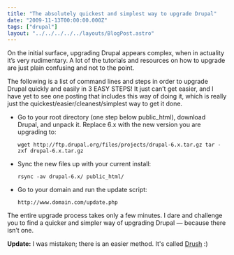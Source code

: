 ```yaml
---
title: "The absolutely quickest and simplest way to upgrade Drupal"
date: "2009-11-13T00:00:00.000Z"
tags: ["drupal"]
layout: "../../../../../layouts/BlogPost.astro"
---
```



On the initial surface, upgrading Drupal appears complex, when in actuality it’s very rudimentary. A lot of the tutorials and resources on how to upgrade are just plain confusing and not to the point.

The following is a list of command lines and steps in order to upgrade Drupal quickly and easily in 3 EASY STEPS! It just can’t get easier, and I have yet to see one posting that includes this way of doing it, which is really just the quickest/easier/cleanest/simplest way to get it done.

- Go to your root directory (one step below public_html), download Drupal, and unpack it. Replace 6.x with the new version you are upgrading to:

  `wget http://ftp.drupal.org/files/projects/drupal-6.x.tar.gz tar -zxf drupal-6.x.tar.gz`

- Sync the new files up with your current install:

  `rsync -av drupal-6.x/ public_html/`

- Go to your domain and run the update script:

  `http://www.domain.com/update.php`

The entire upgrade process takes only a few minutes. I dare and challenge you to find a quicker and simpler way of upgrading Drupal — because there isn’t one.

**Update:** I was mistaken; there is an easier method. It's called <a href="http://drupal.org/project/drush" target="_blank">Drush</a> :)
